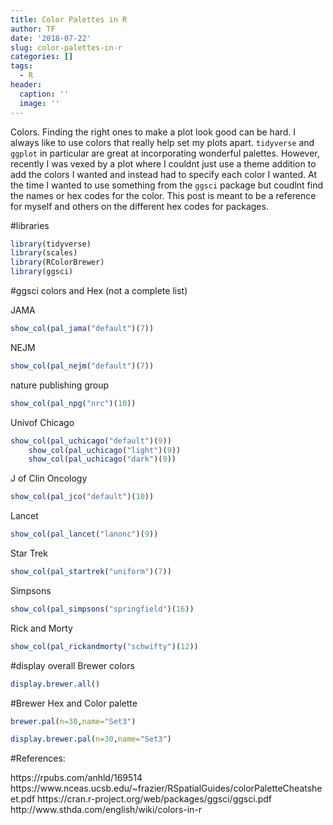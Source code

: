 ```yaml
---
title: Color Palettes in R
author: TF
date: '2018-07-22'
slug: color-palettes-in-r
categories: []
tags:
  - R
header:
  caption: ''
  image: ''
---
```


Colors. Finding the right ones to make a plot look good can be hard. I always like to use colors that really help set my plots apart. `tidyverse` and `ggplot` in particular are great at incorporating wonderful palettes. However, recently I was vexed by a plot where I couldnt just use a theme addition to add the colors I wanted and instead had to specify each color I wanted. At the time I wanted to use something from the `ggsci` package but coudlnt find the names or hex codes for the color. This post is meant to be a reference for myself and others on the different hex codes for packages.

#libraries
```r
library(tidyverse)
library(scales)
library(RColorBrewer)
library(ggsci)
```

#ggsci colors and Hex (not a complete list)

JAMA
```r
show_col(pal_jama("default")(7))
```

NEJM
```r
show_col(pal_nejm("default")(7))
```

nature publishing group
```r
show_col(pal_npg("nrc")(10))
```

Univof Chicago
```r
show_col(pal_uchicago("default")(9))
    show_col(pal_uchicago("light")(9))
    show_col(pal_uchicago("dark")(9))
```

J of Clin Oncology
```r
show_col(pal_jco("default")(10))
```

Lancet
```r
show_col(pal_lancet("lanonc")(9))
```

Star Trek
```r
show_col(pal_startrek("uniform")(7))
```

Simpsons
```r
show_col(pal_simpsons("springfield")(16))
```

Rick and Morty
```r
show_col(pal_rickandmorty("schwifty")(12))
```

#display overall Brewer colors
```r
display.brewer.all()
```

#Brewer Hex and Color palette
```r
brewer.pal(n=30,name="Set3")
```
```r
display.brewer.pal(n=30,name="Set3")
```

#References:

https://rpubs.com/anhld/169514
https://www.nceas.ucsb.edu/~frazier/RSpatialGuides/colorPaletteCheatsheet.pdf
https://cran.r-project.org/web/packages/ggsci/ggsci.pdf
http://www.sthda.com/english/wiki/colors-in-r